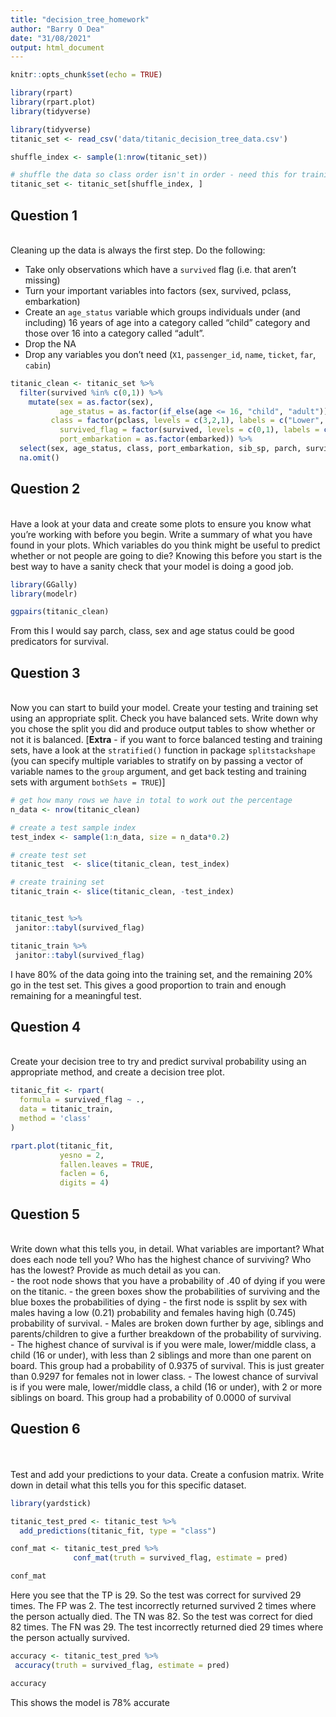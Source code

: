 ```yaml
---
title: "decision_tree_homework"
author: "Barry O Dea"
date: "31/08/2021"
output: html_document
---
```


```r
knitr::opts_chunk$set(echo = TRUE)
```

```r
library(rpart)
library(rpart.plot)
library(tidyverse)

library(tidyverse)
titanic_set <- read_csv('data/titanic_decision_tree_data.csv')

shuffle_index <- sample(1:nrow(titanic_set))

# shuffle the data so class order isn't in order - need this for training/testing split later on 
titanic_set <- titanic_set[shuffle_index, ]
```


## Question 1  

<br> 
Cleaning up the data is always the first step. Do the following: 

  * Take only observations which have a `survived` flag (i.e. that aren't missing)  
  * Turn your important variables into factors (sex, survived, pclass, embarkation)  
  * Create an `age_status` variable which groups individuals under (and including) 16 years of age into a category called "child" category and those over 16 into a category called "adult".  
  * Drop the NA  
  * Drop any variables you don't need (`X1`, `passenger_id`, `name`, `ticket`, `far`, `cabin`)  

```r
titanic_clean <- titanic_set %>%
  filter(survived %in% c(0,1)) %>%
	mutate(sex = as.factor(sex), 
	       age_status = as.factor(if_else(age <= 16, "child", "adult")),
         class = factor(pclass, levels = c(3,2,1), labels = c("Lower", "Middle", "Upper")), 
	       survived_flag = factor(survived, levels = c(0,1), labels = c("Died", "Survived")), 
	       port_embarkation = as.factor(embarked)) %>%
  select(sex, age_status, class, port_embarkation, sib_sp, parch, survived_flag) %>%
  na.omit()
```


## Question 2  

<br> 
Have a look at your data and create some plots to ensure you know what you're working with before you begin. Write a summary of what you have found in your plots. Which variables do you think might be useful to predict whether or not people are going to die? Knowing this before you start is the best way to have a sanity check that your model is doing a good job.  

```r
library(GGally)
library(modelr)

ggpairs(titanic_clean)
```
From this I would say parch, class, sex and age status could be good predicators for survival.


## Question 3  

<br> 
Now you can start to build your model. Create your testing and training set using an appropriate split. Check you have balanced sets. Write down why you chose the split you did and produce output tables to show whether or not it is balanced. [**Extra** - if you want to force balanced testing and training sets, have a look at the `stratified()` function in package `splitstackshape` (you can specify multiple variables to stratify on by passing a vector of variable names to the `group` argument, and get back testing and training sets with argument `bothSets = TRUE`)]

```r
# get how many rows we have in total to work out the percentage
n_data <- nrow(titanic_clean)

# create a test sample index
test_index <- sample(1:n_data, size = n_data*0.2)

# create test set
titanic_test  <- slice(titanic_clean, test_index)

# create training set
titanic_train <- slice(titanic_clean, -test_index)


titanic_test %>%
 janitor::tabyl(survived_flag)

titanic_train %>%
 janitor::tabyl(survived_flag)
```

I have 80% of the data going into the training set, and the remaining 20% go in the test set. This gives a good proportion to train and enough remaining for a meaningful test.

## Question 4      

<br> 
Create your decision tree to try and predict survival probability using an appropriate method, and create a decision tree plot.

```r
titanic_fit <- rpart(
  formula = survived_flag ~ ., 
  data = titanic_train, 
  method = 'class'
)

rpart.plot(titanic_fit, 
           yesno = 2, 
           fallen.leaves = TRUE, 
           faclen = 6, 
           digits = 4)
```

## Question 5    

<br> 
Write down what this tells you, in detail. What variables are important? What does each node tell you? Who has the highest chance of surviving? Who has the lowest? Provide as much detail as you can.    
 - the root node shows that you have a probability of .40 of dying if you were on the titanic.
 - the green boxes show the probabilities of surviving and the blue boxes the probabilities of dying
 - the first node is ssplit by sex with males having a low (0.21) probability and females having high (0.745) probability of survival.
 - Males are broken down further by age, siblings and parents/children to give a further breakdown of the probability of surviving. 
  - The highest chance of survival is if you were male, lower/middle class, a child (16 or under), with less than 2 siblings and more than one parent on board. This group had a probability of 0.9375 of survival. This is just greater than 0.9297 for females not in lower class.
  - The lowest chance of survival is if you were male, lower/middle class, a child (16 or under), with 2 or more siblings on board. This group had a probability of 0.0000 of survival
  
## Question 6     

<br>  
Test and add your predictions to your data. Create a confusion matrix. Write down in detail what this tells you for this specific dataset.  

```r
library(yardstick)

titanic_test_pred <- titanic_test %>% 
  add_predictions(titanic_fit, type = "class")

conf_mat <- titanic_test_pred %>%
              conf_mat(truth = survived_flag, estimate = pred)

conf_mat
```
Here you see that the TP is 29. So the test was correct for survived 29 times.
The FP was 2. The test incorrectly returned survived 2 times where the person actually died.
The TN was 82. So the test was correct for died 82 times.
The FN was 29. The test incorrectly returned died 29 times where the person actually survived.

```r
accuracy <- titanic_test_pred %>%
 accuracy(truth = survived_flag, estimate = pred)

accuracy 
```

This shows the model is 78% accurate
